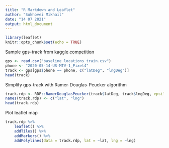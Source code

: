 ```yaml
---
title: "R Markdown and Leaflet"
author: "Sukhovei Mikhail"
date: "14 07 2021"
output: html_document
---
```


```r
library(leaflet)
knitr::opts_chunk$set(echo = TRUE)
```

Sample gps-track from [kaggle competition](https://www.kaggle.com/c/google-smartphone-decimeter-challenge)

```r
gps <- read.csv("baseline_locations_train.csv")
phone <- "2020-05-14-US-MTV-1_Pixel4"
track <- gps[gps$phone == phone, c("latDeg", "lngDeg")]
head(track)
```

Simplify gps-track with Ramer-Douglas-Peucker algorithm

```r
track.rdp <- RDP::RamerDouglasPeucker(track$latDeg, track$lngDeg, epsilon = 0.0001)
names(track.rdp) <- c("lat", "lng")
head(track.rdp)
```

Plot leaflet map

```r
track.rdp %>%
    leaflet() %>%
    addTiles() %>%
    addMarkers() %>%
    addPolylines(data = track.rdp, lat = ~lat, lng = ~lng)
```
